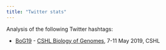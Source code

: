 ```yaml
---
title: "Twitter stats"
---
```


Analysis of the following Twitter hashtags:

* [BoG19](bog2019.html) - [CSHL Biology of Genomes][BoG19], 7-11 May 2019, CSHL

[BoG19]: https://meetings.cshl.edu/meetings.aspx?meet=GENOME&year=19 "Biology of Genomes 2019"
